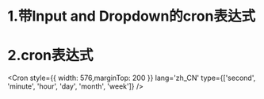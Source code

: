 





# 1.带Input and Dropdown的cron表达式
<InputCron width={576}/>


# 2.cron表达式
<Cron 
    style={{ width: 576,marginTop: 200 }}
    lang='zh_CN'
    type={['second', 'minute', 'hour', 'day', 'month', 'week']}
/>